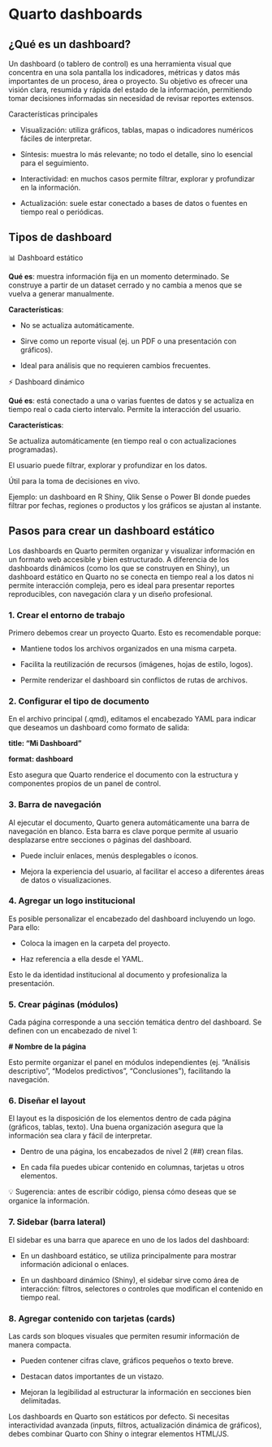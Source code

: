 # Quarto dashboards

## ¿Qué es un dashboard?

Un dashboard (o tablero de control) es una herramienta visual que concentra en una sola pantalla los indicadores, métricas y datos más importantes de un proceso, área o proyecto. Su objetivo es ofrecer una visión clara, resumida y rápida del estado de la información, permitiendo tomar decisiones informadas sin necesidad de revisar reportes extensos.

Características principales

-   Visualización: utiliza gráficos, tablas, mapas o indicadores numéricos fáciles de interpretar.

-   Síntesis: muestra lo más relevante; no todo el detalle, sino lo esencial para el seguimiento.

-   Interactividad: en muchos casos permite filtrar, explorar y profundizar en la información.

-   Actualización: suele estar conectado a bases de datos o fuentes en tiempo real o periódicas.

## Tipos de dashboard

📊 Dashboard estático

**Qué es**: muestra información fija en un momento determinado. Se construye a partir de un dataset cerrado y no cambia a menos que se vuelva a generar manualmente.

**Características**:

-   No se actualiza automáticamente.

-   Sirve como un reporte visual (ej. un PDF o una presentación con gráficos).

-   Ideal para análisis que no requieren cambios frecuentes.

⚡ Dashboard dinámico

**Qué es**: está conectado a una o varias fuentes de datos y se actualiza en tiempo real o cada cierto intervalo. Permite la interacción del usuario.

**Características**:

Se actualiza automáticamente (en tiempo real o con actualizaciones programadas).

El usuario puede filtrar, explorar y profundizar en los datos.

Útil para la toma de decisiones en vivo.

Ejemplo: un dashboard en R Shiny, Qlik Sense o Power BI donde puedes filtrar por fechas, regiones o productos y los gráficos se ajustan al instante.

## Pasos para crear un dashboard estático

Los dashboards en Quarto permiten organizar y visualizar información en un formato web accesible y bien estructurado. A diferencia de los dashboards dinámicos (como los que se construyen en Shiny), un dashboard estático en Quarto no se conecta en tiempo real a los datos ni permite interacción compleja, pero es ideal para presentar reportes reproducibles, con navegación clara y un diseño profesional.

### 1. Crear el entorno de trabajo

Primero debemos crear un proyecto Quarto. Esto es recomendable porque:

-   Mantiene todos los archivos organizados en una misma carpeta.

-   Facilita la reutilización de recursos (imágenes, hojas de estilo, logos).

-   Permite renderizar el dashboard sin conflictos de rutas de archivos.

### 2. Configurar el tipo de documento

En el archivo principal (.qmd), editamos el encabezado YAML para indicar que deseamos un dashboard como formato de salida:

**title: "Mi Dashboard"**

**format: dashboard**

Esto asegura que Quarto renderice el documento con la estructura y componentes propios de un panel de control.

### 3. Barra de navegación

Al ejecutar el documento, Quarto genera automáticamente una barra de navegación en blanco. Esta barra es clave porque permite al usuario desplazarse entre secciones o páginas del dashboard.

-   Puede incluir enlaces, menús desplegables o íconos.

-   Mejora la experiencia del usuario, al facilitar el acceso a diferentes áreas de datos o visualizaciones.

### 4. Agregar un logo institucional

Es posible personalizar el encabezado del dashboard incluyendo un logo. Para ello:

-   Coloca la imagen en la carpeta del proyecto.

-   Haz referencia a ella desde el YAML.

Esto le da identidad institucional al documento y profesionaliza la presentación.

### 5. Crear páginas (módulos)

Cada página corresponde a una sección temática dentro del dashboard. Se definen con un encabezado de nivel 1:

**\# Nombre de la página**

Esto permite organizar el panel en módulos independientes (ej. “Análisis descriptivo”, “Modelos predictivos”, “Conclusiones”), facilitando la navegación.

### 6. Diseñar el layout

El layout es la disposición de los elementos dentro de cada página (gráficos, tablas, texto). Una buena organización asegura que la información sea clara y fácil de interpretar.

-   Dentro de una página, los encabezados de nivel 2 (##) crean filas.

-   En cada fila puedes ubicar contenido en columnas, tarjetas u otros elementos.

💡 Sugerencia: antes de escribir código, piensa cómo deseas que se organice la información.

### 7. Sidebar (barra lateral)

El sidebar es una barra que aparece en uno de los lados del dashboard:

-   En un dashboard estático, se utiliza principalmente para mostrar información adicional o enlaces.

-   En un dashboard dinámico (Shiny), el sidebar sirve como área de interacción: filtros, selectores o controles que modifican el contenido en tiempo real.

### 8. Agregar contenido con tarjetas (cards)

Las cards son bloques visuales que permiten resumir información de manera compacta.

-   Pueden contener cifras clave, gráficos pequeños o texto breve.

-   Destacan datos importantes de un vistazo.

-   Mejoran la legibilidad al estructurar la información en secciones bien delimitadas.

::: callout-warning
Los dashboards en Quarto son estáticos por defecto. Si necesitas interactividad avanzada (inputs, filtros, actualización dinámica de gráficos), debes combinar Quarto con Shiny o integrar elementos HTML/JS.
:::
